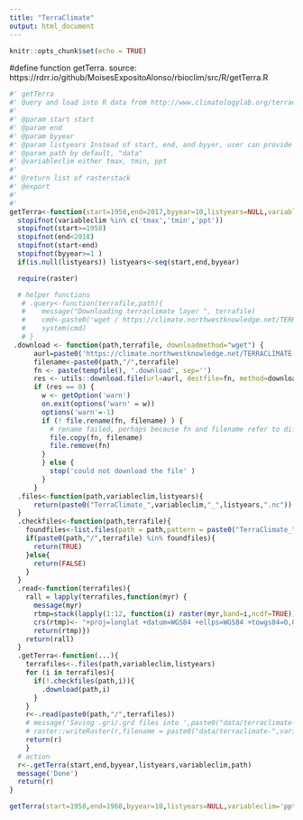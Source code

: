 ```yaml
---
title: "TerraClimate"
output: html_document
---
```


```r
knitr::opts_chunk$set(echo = TRUE)
```

#define function getTerra. source: https://rdrr.io/github/MoisesExpositoAlonso/rbioclim/src/R/getTerra.R
```r

#' getTerra
#' Query and load into R data from http://www.climatologylab.org/terraclimate.html
#'
#' @param start start
#' @param end
#' @param byyear
#' @param listyears Instead of start, end, and byyer, user can provide the list of year
#' @param path by default, "data"
#' @variableclim either tmax, tmin, ppt
#'
#' @return list of rasterstack
#' @export
#'
#'
getTerra<-function(start=1958,end=2017,byyear=10,listyears=NULL,variableclim='ppt',path='data'){
  stopifnot(variableclim %in% c('tmax','tmin','ppt'))
  stopifnot(start>=1958)
  stopifnot(end<2018)
  stopifnot(start<end)
  stopifnot(byyear>=1 )
  if(is.null(listyears)) listyears<-seq(start,end,byyear)

  require(raster)

  # helper functions
   # .query<-function(terrafile,path){
   #    message("Downloading terraclimate layer ", terrafile)
   #    cmd<-paste0('wget / https://climate.northwestknowledge.net/TERRACLIMATE-DATA/',terrafile,' ')
   #    system(cmd)
   # }
 .download <- function(path,terrafile, downloadmethod="wget") {
      aurl=paste0('https://climate.northwestknowledge.net/TERRACLIMATE-DATA/',gsub(pattern = "\\.nc$", "", terrafile))
      filename<-paste0(path,"/",terrafile)
      fn <- paste(tempfile(), '.download', sep='')
      res <- utils::download.file(url=aurl, destfile=fn, method=downloadmethod, quiet = FALSE, mode = "wb", cacheOK = TRUE) # other people and me problem with method="auto"
      if (res == 0) {
        w <- getOption('warn')
        on.exit(options('warn' = w))
        options('warn'=-1)
        if (! file.rename(fn, filename) ) {
          # rename failed, perhaps because fn and filename refer to different devices
          file.copy(fn, filename)
          file.remove(fn)
        }
        } else {
          stop('could not download the file' )
        }
      }
  .files<-function(path,variableclim,listyears){
      return(paste0("TerraClimate_",variableclim,"_",listyears,".nc"))
  }
  .checkfiles<-function(path,terrafile){
    foundfiles<-list.files(path = path,pattern = paste0("TerraClimate_"),full.names = T)
    if(paste0(path,"/",terrafile) %in% foundfiles){
      return(TRUE)
    }else{
      return(FALSE)
    }
  }
  .read<-function(terrafiles){
    rall = lapply(terrafiles,function(myr) {
      message(myr)
      rtmp=stack(lapply(1:12, function(i) raster(myr,band=i,ncdf=TRUE)))
      crs(rtmp)<- "+proj=longlat +datum=WGS84 +ellps=WGS84 +towgs84=0,0,0"
      return(rtmp)})
    return(rall)
  }
  .getTerra<-function(...){
    terrafiles<-.files(path,variableclim,listyears)
    for (i in terrafiles){
      if(!.checkfiles(path,i)){
        .download(path,i)
      }
    }
    r<-.read(paste0(path,"/",terrafiles))
    # message('Saving .gri/.grd files into ',paste0("data/terraclimate-",variableclim))
    # raster::writeRaster(r,filename = paste0("data/terraclimate-",variableclim), overwrite=T)
    return(r)
    }
  # action
  r<-.getTerra(start,end,byyear,listyears,variableclim,path)
  message('Done')
  return(r)
}
```

```r
getTerra(start=1958,end=1968,byyear=10,listyears=NULL,variableclim='ppt',path='data_terra_climate')
```


